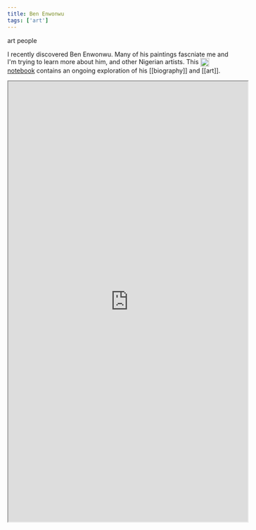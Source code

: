```yaml
---
title: Ben Enwonwu
tags: ['art']
---
```


<NoteTag color="orange">art</NoteTag>
<NoteTag color="gray">people</NoteTag>

I recently discovered Ben Enwonwu. Many of his paintings fascniate me and I'm trying to learn more about him, and other Nigerian artists. This [<img src="https://raw.githubusercontent.com/m-arti/ms-notes/4ccb62f36641cd886207d3a35bc403f40a5cf7a7/images/wolfram-icon.svg" alt="A Wolfram Notebook containing an exploration of Ben Enwonwu" style="width:20px; display:inline; vertical-align:middle; padding-right:2px"/>notebook](https://www.wolframcloud.com/obj/mar/Published/ben-enwonwu.nb) contains an ongoing exploration of his [[biography]] and [[art]].

<iframe src="https://www.wolframcloud.com/obj/mar/Published/ben-enwonwu.nb?_embed=iframe" width="545" height="1000"></iframe>
